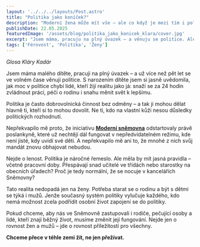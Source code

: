 ```yaml
---
layout: '../../../layouts/Post.astro'
title: "Politika jako koníček?"
description: "Moderní žena může mít vše – ale co když je mezi tím i politika? Glosa Kláry Kadár o (ne)možnosti skloubit rodinu, práci a veřejné dění."
publishDate: 22.05.2025
featuredImage: '/assets/blog/politika_jako_konicek_klara/cover.jpg'
excerpt: "Jsem máma, pracuju na plný úvazek – a věnuju se politice. Ale současné nastavení politiky vylučuje každého, kdo nemá možnost podřídit osobní život veřejnému působení."
tags: ['Férovost', 'Politika', 'Ženy']
---
```


_Glosa Kláry Kadár_

Jsem máma malého dítěte, pracuji na plný úvazek – a už více než pět let se ve volném čase věnuji politice. S narozením dítěte jsem si jasně uvědomila, jak moc v politice chybí lidé, kteří žijí realitu jako já: snaží se za 24 hodin zvládnout práci, péči o rodinu i snahu měnit svět k lepšímu.

Politika je často dobrovolnická činnost bez odměny – a tak ji mohou dělat hlavně ti, kteří si to mohou dovolit. Ne ti, kdo na vlastní kůži nesou důsledky politických rozhodnutí.

Nepřekvapilo mě proto, že iniciativu **[Moderní sněmovna](https://www.modernisnemovna.cz/)**   odstartovaly právě poslankyně, které už nechtějí dál fungovat v nepředvídatelném režimu, kde není jisté, kdy uvidí své děti. A nepřekvapilo mě ani to, že mnohé z nich svůj mandát znovu obhajovat nebudou.

Nejde o lenost. Politika je náročné řemeslo. Ale měla by mít jasná pravidla – včetně pracovní doby. Přespávají snad učitelé ve třídách nebo starostky na obecních úřadech? Proč je tedy normální, že se nocuje v kancelářích Sněmovny?

Tato realita nedopadá jen na ženy. Potřeba starat se o rodinu a být s dětmi se týká i mužů. Jenže současný systém politiky vylučuje každého, kdo nemá možnost zcela podřídit osobní život zapojení se do politiky.

Pokud chceme, aby nás ve Sněmovně zastupovali i rodiče, pečující osoby a lidé, kteří znají běžný život, musíme změnit její fungování. Nejde jen o rovnost žen a mužů – jde o rovnost příležitostí pro všechny.

**Chceme přece v téhle zemi žít, ne jen přežívat.**